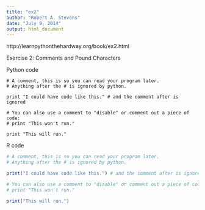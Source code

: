 ```yaml
---
title: "ex2"
author: "Robert A. Stevens"
date: "July 9, 2014"
output: html_document
---
```


http://learnpythonthehardway.org/book/ex2.html

Exercise 2: Comments and Pound Characters

Python code

```
# A comment, this is so you can read your program later.
# Anything after the # is ignored by python.

print "I could have code like this." # and the comment after is ignored

# You can also use a comment to "disable" or comment out a piece of code:
# print "This won't run."

print "This will run."
```

R code

```r
# A comment, this is so you can read your program later.
# Anything after the # is ignored by python.

print("I could have code like this.") # and the comment after is ignored

# You can also use a comment to "disable" or comment out a piece of code:
# print "This won't run."

print("This will run.")
```
